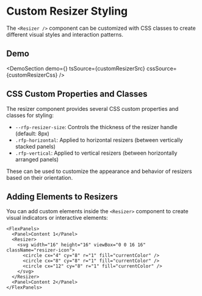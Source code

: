 
# Custom Resizer Styling

The `<Resizer />` component can be customized with CSS classes to create different visual styles and interaction patterns.

## Demo

<DemoSection
  demo={<CustomResizerDemo />}
  tsSource={customResizerSrc}
  cssSource={customResizerCss}
/>

## CSS Custom Properties and Classes

The resizer component provides several CSS custom properties and classes for styling:

- `--rfp-resizer-size`: Controls the thickness of the resizer handle (default: 8px)
- `.rfp-horizontal`: Applied to horizontal resizers (between vertically stacked panels)
- `.rfp-vertical`: Applied to vertical resizers (between horizontally arranged panels)

These can be used to customize the appearance and behavior of resizers based on their orientation.

## Adding Elements to Resizers

You can add custom elements inside the `<Resizer>` component to create visual indicators or interactive elements:

```tsx
<FlexPanels>
  <Panel>Content 1</Panel>
  <Resizer>
    <svg width="16" height="16" viewBox="0 0 16 16" className="resizer-icon">
      <circle cx="4" cy="8" r="1" fill="currentColor" />
      <circle cx="8" cy="8" r="1" fill="currentColor" />
      <circle cx="12" cy="8" r="1" fill="currentColor" />
    </svg>
  </Resizer>
  <Panel>Content 2</Panel>
</FlexPanels>
```
